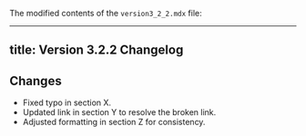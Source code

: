 The modified contents of the `version3_2_2.mdx` file:

---
title: Version 3.2.2 Changelog
---

## Changes

- Fixed typo in section X.
- Updated link in section Y to resolve the broken link.
- Adjusted formatting in section Z for consistency.
